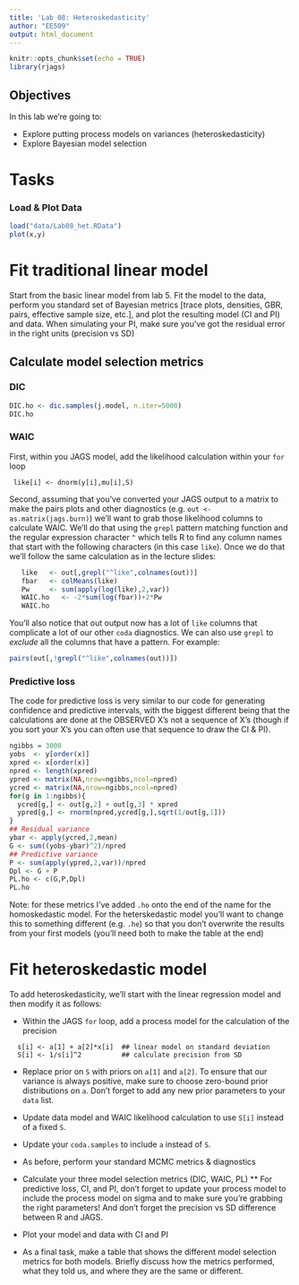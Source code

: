 ```yaml
---
title: 'Lab 08: Heteroskedasticity'
author: "EE509"
output: html_document
---
```


```r
knitr::opts_chunk$set(echo = TRUE)
library(rjags)
```

## Objectives

In this lab we're going to:

* Explore putting process models on variances (heteroskedasticity)
* Explore Bayesian model selection

# Tasks

### Load & Plot Data

```r
load("data/Lab08_het.RData")
plot(x,y)
```

# Fit traditional linear model

Start from the basic linear model from lab 5. Fit the model to the data, perform you standard set of Bayesian metrics [trace plots, densities, GBR, pairs, effective sample size, etc.], and plot the resulting model (CI and PI) and data. When simulating your PI, make sure you've got the residual error in the right units (precision vs SD)

## Calculate model selection metrics

### DIC

```r
DIC.ho <- dic.samples(j.model, n.iter=5000)
DIC.ho
```

### WAIC

First, within you JAGS model, add the likelihood calculation within your `for` loop
```
 like[i] <- dnorm(y[i],mu[i],S)
```
Second, assuming that you've converted your JAGS output to a matrix to make the pairs plots and other diagnostics (e.g. `out <- as.matrix(jags.burn)`) we'll want to grab those likelihood columns to calculate WAIC. We'll do that using the `grepl` pattern matching function and the regular expression character `^` which tells R to find any column names that start with the following characters (in this case `like`). Once we do that we'll follow the same calculation as in the lecture slides: 

```r
   like   <- out[,grepl("^like",colnames(out))] 
   fbar   <- colMeans(like)
   Pw     <- sum(apply(log(like),2,var))
   WAIC.ho   <- -2*sum(log(fbar))+2*Pw
   WAIC.ho
```
You'll also notice that out output now has a lot of `like` columns that complicate a lot of our other `coda` diagnostics. We can also use `grepl` to _exclude_ all the columns that have a pattern. For example:
```r
pairs(out[,!grepl("^like",colnames(out))])
```

### Predictive loss

The code for predictive loss is very similar to our code for generating confidence and predictive intervals, with the biggest different being that the calculations are done at the OBSERVED X's not a sequence of X's (though if you sort your X's you can often use that sequence to draw the CI & PI). 
```r
ngibbs = 3000
yobs  <- y[order(x)]
xpred <- x[order(x)]
npred <- length(xpred)
ypred <- matrix(NA,nrow=ngibbs,ncol=npred)
ycred <- matrix(NA,nrow=ngibbs,ncol=npred)
for(g in 1:ngibbs){
  ycred[g,] <- out[g,2] + out[g,3] * xpred
  ypred[g,] <- rnorm(npred,ycred[g,],sqrt(1/out[g,1]))
}
## Residual variance
ybar <- apply(ycred,2,mean)
G <- sum((yobs-ybar)^2)/npred
## Predictive variance
P <- sum(apply(ypred,2,var))/npred
Dpl <- G + P
PL.ho <- c(G,P,Dpl)
PL.ho
```
Note: for these metrics I've added `.ho` onto the end of the name for the homoskedastic model. For the heterskedastic model you'll want to change this to something different (e.g. `.he`) so that you don't overwrite the results from your first models (you'll need both to make the table at the end)

# Fit heteroskedastic model 

To add heteroskedasticity, we'll start with the linear regression model and then modify it as follows:

* Within the JAGS `for` loop, add a process model for the calculation of the precision

```
  s[i] <- a[1] + a[2]*x[i]  ## linear model on standard deviation
  S[i] <- 1/s[i]^2          ## calculate precision from SD
```

* Replace prior on `S` with priors on `a[1]` and `a[2]`. To ensure that our variance is always positive, make sure to choose zero-bound prior distributions on `a`. Don't forget to add any new prior parameters to your `data` list.

* Update data model and WAIC likelihood calculation to use `S[i]` instead of a fixed `S`.

* Update your `coda.samples` to include `a` instead of `S`.

* As before, perform your standard MCMC metrics & diagnostics

* Calculate your three model selection metrics (DIC, WAIC, PL)
  ** For predictive loss, CI, and PI, don't forget to update your process model to include the process model on sigma and to make sure you're grabbing the right parameters! And don't forget the precision vs SD difference between R and JAGS.

* Plot your model and data with CI and PI

* As a final task, make a table that shows the different model selection metrics for both models. Briefly discuss how the metrics performed, what they told us, and where they are the same or different.




